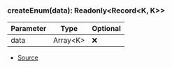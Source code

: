 ### createEnum(data): Readonly\<Record\<K, K>>
| Parameter | Type | Optional |
| ----------- | ----------- | ----------- |
| data | Array\<K> | ❌ |


- [Source](https://github.com/Androz2091/discord-player/blob/fe42dd7/packages/utils/src/utils.ts#L1)